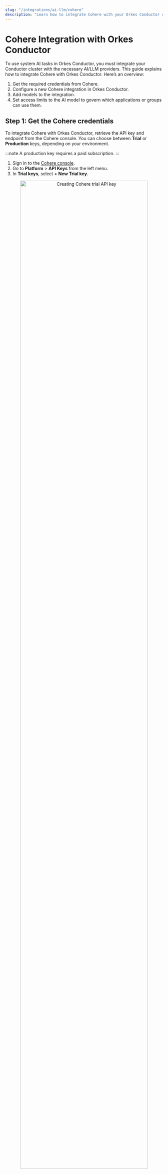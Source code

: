 ```yaml
---
slug: "/integrations/ai-llm/cohere"
description: "Learn how to integrate Cohere with your Orkes Conductor cluster."
---
```


# Cohere Integration with Orkes Conductor

To use system AI tasks in Orkes Conductor, you must integrate your Conductor cluster with the necessary AI/LLM providers. This guide explains how to integrate Cohere with Orkes Conductor. Here’s an overview:

1. Get the required credentials from Cohere.
2. Configure a new Cohere integration in Orkes Conductor.
3. Add models to the integration.
4. Set access limits to the AI model to govern which applications or groups can use them.

## Step 1: Get the Cohere credentials

To integrate Cohere with Orkes Conductor, retrieve the API key and endpoint from the Cohere console. You can choose between **Trial** or **Production** keys, depending on your environment.

:::note
A production key requires a paid subscription.
:::

<Tabs>
<TabItem value="To get the Trial API key:" lable="Trial">

1. Sign in to the [Cohere console](https://dashboard.cohere.com/api-keys).
2. Go to **Platform** > **API Keys** from the left menu.
3. In **Trial keys**, select **+ New Trial key**.

<p align="center"><img src="/content/img/cohere-trial-key.png" alt="Creating Cohere trial API key" width="90%" height="auto"></img></p>

4. Enter a **Key Name**, and select **Generate Trial key**. 

<p align="center"><img src="/content/img/generate-cohere-trial-key.png" alt="Generating Cohere trial API key" width="60%" height="auto"></img></p>

5. Copy and store the generated key.

</TabItem>
<TabItem value="To get the Production API key:" lable="Production">

1. Sign in to the [Cohere console](https://dashboard.cohere.com/api-keys).
2. Go to **Platform** > **API Keys** from the left menu.
3. In **Production keys**, select **+ New Production key**.

<p align="center"><img src="/content/img/cohere-production-key.png" alt="Creating Cohere production API key" width="90%" height="auto"></img></p>

4. Enter a **Key Name**, and select **Generate Production key**. 

<p align="center"><img src="/content/img/generate-cohere-production-key.png" alt="Generating Cohere production API key" width="60%" height="auto"></img></p>

5. Copy and store the generated key.

</TabItem>
</Tabs>

The default API endpoint for Cohere is https://api.cohere.ai/v1. Use this as the API endpoint when configuring the integration.

## Step 2: Add an integration for Cohere

After obtaining the credentials, add a Cohere integration to your Conductor cluster.

**To create a Cohere integration:**

1. Go to **Integrations** from the left navigation menu on your Conductor cluster.
2. Select **+ New integration**.
3. In the **AI/LLM** section, choose **Cohere**.
4. Select **+ Add** and enter the following parameters:

| Parameters | Description |
| ---------- | ----------- |
| Integration name | A name for the integration. |
| API Key | The trial or production API key copied previously from the Cohere console. |
| API Endpoint | Use the default API endpoint for Cohere, which is https://api.cohere.ai/v1. |
| Description | A description of the integration. | 

<p align="center"><img src="/content/img/create-new-cohere-integration.png" alt="Cohere Integration with Orkes Conductor" width="60%" height="auto"></img></p>

5. (Optional) Toggle the **Active** button off if you don’t want to activate the integration instantly.
6. Select **Save**.

## Step 3: Add Cohere models

Once you’ve integrated Cohere, the next step is to configure specific models.

Cohere has different models, such as command, command-r, embed, and more, each designed for various use cases. Choose the model that best fits your use case.

**To add a model to the Cohere integration:**

1. Go to the **Integrations** page and select the **+** button next to the integration created.

<p align="center"><img src="/content/img/create-new-cohere-integration-model-from-integrations-page.png" alt="Create Cohere Integration Model from Listed Integrations" width="100%" height="auto"></img></p>

2. Select **+ New model**.
3. Enter the **Model name** and a **Description**. Get the complete [list of Cohere models](https://docs.cohere.com/docs/models).

<p align="center"><img src="/content/img/create-new-cohere-integration-model.png" alt="Create Cohere Integration Model" width="60%" height="auto"></img></p>

4. (Optional) Toggle the **Active** button off if you don’t want to activate the model instantly.
5. Select **Save**.

This saves the model for future use in AI tasks within Orkes Conductor.

## Step 4: Set access limit to integration

Once the integration is configured, set access controls to manage which applications or groups can use the models.

**To provide access to an application or group:**

1. Go to **Access Control** > **Applications** or **Groups** from the left navigation menu on your Conductor cluster.
2. Create a new group/application or select an existing one.
3. In the **Permissions** section, select **+ Add Permission**.
4. In the **Integration** tab, select the required AI models and toggle the necessary permissions.
5. Select **Add Permissions**. 

<p align="center"><img src="/content/img/rbac-cohere-integration.png" alt="Add Permissions for Integrations" width="70%" height="auto"></img></p>

The group or application can now access the AI model according to the configured permissions.

With the integration in place, you can now create workflows using [AI/LLM tasks](https://orkes.io/content/category/reference-docs/ai-tasks).

## More resources

- [Using AI Models or LLMs](https://orkes.io/content/developer-guides/using-llms-in-your-orkes-conductor-workflows)
- [Using Vector Databases](https://orkes.io/content/developer-guides/using-vector-databases-in-your-orkes-conductor-workflows)
- [Using AI Prompts](https://orkes.io/content/developer-guides/creating-and-managing-gen-ai-prompt-templates)
- [AI Orchestration Tutorials](https://orkes.io/content/developer-guides/quickstart-ai-orchestration)